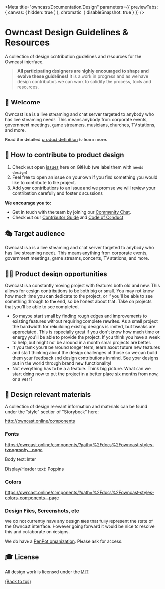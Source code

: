 
<Meta
  title="owncast/Documentation/Design"
  parameters={{ previewTabs: { canvas: { hidden: true } }, chromatic: { disableSnapshot: true } }}
/>

# Owncast Design Guidelines & Resources

A collection of design contribution guidelines and resources for the Owncast interface.

> **All participating designers are highly encouraged to shape and evolve these guidelines!**
> It is a work in progress and as we have design contributors we can work to solidify the process, tools and resources.

## 👋 Welcome

Owncast is a is a live streaming and chat server targeted to anybody who has live streaming needs. This means anybody from corporate events, government meetings, game streamers, musicians, churches, TV stations, and more.

Read the detailed [product definition](https://github.com/owncast/owncast/blob/develop/docs/product-definition.md) to learn more.

## 🚢 How to contribute to product design

1. Check out open [issues](https://github.com/owncast/owncast/issues) here on GitHub (we label them with `needs design`)
2. Feel free to open an issue on your own if you find something you would like to contribute to the project.
3. Add your contributions to an issue and we promise we will review your contribution carefully and foster discussions

**We encourage you to:**

- Get in touch with the team by joining our [Community Chat](https://owncast.rocket.chat).
- Check out our [Contributor Guide](https://owncast.online/help) and
  [Code of Conduct](https://github.com/owncast/owncast/blob/develop/CODE_OF_CONDUCT.md)

## 🎭 Target audience

Owncast is a is a live streaming and chat server targeted to anybody who has live streaming needs. This means anything from corporate events, government meetings, game streams, concerts, TV stations, and more.

## 🧑‍🎨 Product design opportunities

Owncast is a constantly moving project with features both old and new. This allows for design contributions to be both big or small.
You may not know how much time you can dedicate to the project, or if you'll be able to see something through to the end, so be honest about that. Take on projects that you'll be able to see completed.

- So maybe start small by finding rough edges and improvements to existing features without requiring complete rewrites. As a small project the bandwidth for rebuilding existing designs is limited, but tweaks are appreciated. This is especially great if you don't know how much time or energy you'll be able to provide the project. If you think you have a week to help, but might not be around in a month small projects are better.
- If you think you'll be around longer term, learn about future new features and start thinking about the design challenges of those so we can build them your feedback and design contributions in mind. See your designs put in the world through brand new functionality!
- Not everything has to be a a feature. Think big picture. What can we start doing now to put the project in a better place six months from now, or a year?

## 💅 Design relevant materials

A collection of design relevant information and materials can be found under the "style" section of "Storybook" here:

http://owncast.online/components

### Fonts

https://owncast.online/components/?path=%2Fdocs%2Fowncast-styles-typography--page

Body text: Inter

Display/Header text: Poppins

### Colors

https://owncast.online/components/?path=%2Fdocs%2Fowncast-styles-colors-components--page

### Design Files, Screenshots, etc

We do not currently have any design files that fully represent the state of
the Owncast interface. However going forward it would be nice to resolve this
and collaborate on designs.

We do have a [PenPot organization](https://design.penpot.app/#/dashboard/team/8373f780-f255-11ec-b774-f940e3befd53/projects). Please ask for access.

## 🎓 License

All design work is licensed under the
[MIT](https://mit-license.org/)

[(Back to top)](#-table-of-contents)
